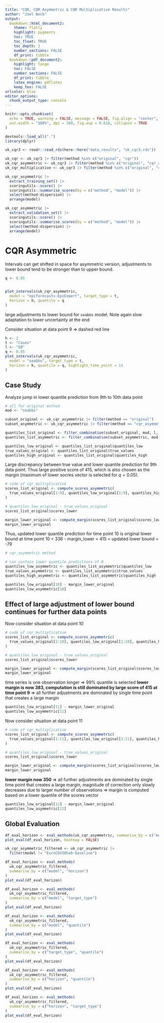```yaml
---
title: "CQR, CQR Asymmetric & CQR Multiplicative Results"
author: "Joel Beck"
output:
  bookdown::html_document2:
    theme: flatly
    highlight: pygments  
    toc: TRUE
    toc_float: TRUE
    toc_depth: 2
    number_sections: FALSE
    df_print: tibble
  bookdown::pdf_document2:
    highlight: tango
    toc: FALSE
    number_sections: FALSE
    df_print: tibble
    latex_engine: pdflatex
    keep_tex: FALSE
urlcolor: blue
editor_options: 
  chunk_output_type: console
---
```


```r
knitr::opts_chunk$set(
  echo = TRUE, warning = FALSE, message = FALSE, fig.align = "center",
  out.width = "100%", dpi = 300, fig.asp = 0.618, collapse = TRUE
)
```

```r
devtools::load_all(".")
library(dplyr)
```

```r
uk_cqr3 <- readr::read_rds(here::here("data_results", "uk_cqr3.rds"))

uk_cqr <- uk_cqr3 |> filter(method %in% c("original", "cqr"))
uk_cqr_asymmetric <- uk_cqr3 |> filter(method %in% c("original", "cqr_asymmetric"))
uk_cqr_multiplicative <- uk_cqr3 |> filter(method %in% c("original", "cqr_multiplicative"))
```

```r
uk_cqr_asymmetric |>
  extract_training_set() |>
  scoringutils::score() |>
  scoringutils::summarise_scores(by = c("method", "model")) |>
  select(method:dispersion) |>
  arrange(model)
```

```r
uk_cqr_asymmetric |>
  extract_validation_set() |>
  scoringutils::score() |>
  scoringutils::summarise_scores(by = c("method", "model")) |>
  select(method:dispersion) |>
  arrange(model)
```


# CQR Asymmetric

Intervals can get shifted in space for asymmetric version, adjustments to lower bound tend to be stronger than to upper bound.

```r
q <- 0.05


plot_intervals(uk_cqr_asymmetric,
  model = "epiforecasts-EpiExpert", target_type = t,
  horizon = h, quantile = q
)
```


large adjustments to lower bound for `seabbs` model.
Note again slow adaptation to lower uncertainty at the end

Consider situation at data point 9 => dashed red line

```r
h <- 2
t <- "Cases"
l <- "GB"
q <- 0.05
plot_intervals(uk_cqr_asymmetric,
  model = "seabbs", target_type = t,
  horizon = h, quantile = q, highlight_time_point = 11
)
```


## Case Study

Analyze jump in lower quantile prediction from 9th to 10th data point

```r
# all for original method
mod <- "seabbs"

subset_original <- uk_cqr_asymmetric |> filter(method == "original")
subset_asymmetric <- uk_cqr_asymmetric |> filter(method == "cqr_asymmetric")

quantiles_list_original <- filter_combination(subset_original, mod, l, t, h, q)
quantiles_list_asymmetric <- filter_combination(subset_asymmetric, mod, l, t, h, q)

quantiles_low_original <- quantiles_list_original$quantiles_low
true_values_original <- quantiles_list_original$true_values
quantiles_high_original <- quantiles_list_original$quantiles_high
```

Large discrepancy between true value and lower quantile prediction for 9th data point.
Thus large positive score of $415$, which is also chosen as the margin (maximum of lower socres vector is selected for $q = 0.05$).

```r
# code of cqr_multiplicative
scores_list_original <- compute_scores_asymmetric(
  true_values_original[1:9], quantiles_low_original[1:9], quantiles_high_original[1:9]
)

# quantiles_low_original - true_values_original
scores_list_original$scores_lower

margin_lower_original <- compute_margin(scores_list_original$scores_lower, 2 * q)
margin_lower_original
```

Thus, updated lower quantile prediction for time point 10 is original lower bound at time point 10 = 336 - margin_lower = 415 = updated lower bound = -79

```r
# cqr_asymmetric method

# can contain lower quantile predictions of 0
quantiles_low_asymmetric <- quantiles_list_asymmetric$quantiles_low
true_values_asymmetric <- quantiles_list_asymmetric$true_values
quantiles_high_asymmetric <- quantiles_list_asymmetric$quantiles_high

quantiles_low_original[10] - margin_lower_original
quantiles_low_asymmetric[10]
```


## Effect of large adjustment of lower bound continues for further data points

Now consider situation at data point 10

```r
# code of cqr_multiplicative
scores_list_original <- compute_scores_asymmetric(
  true_values_original[1:10], quantiles_low_original[1:10], quantiles_high_original[1:10]
)

# quantiles_low_original - true_values_original
scores_list_original$scores_lower

margin_lower_original <- compute_margin(scores_list_original$scores_lower, 2 * q)
margin_lower_original
```

time series is one observation longer => $99$% quantile is selected
**lower margin is now 383, computation is still dominated by large score of 415 at time point 9** => all further adjustments are dominated by single time point that creates a large margin

```r
quantiles_low_original[11] - margin_lower_original
quantiles_low_asymmetric[11]
```

Now consider situation at data point 11

```r
# code of cqr_multiplicative
scores_list_original <- compute_scores_asymmetric(
  true_values_original[1:11], quantiles_low_original[1:11], quantiles_high_original[1:11]
)

# quantiles_low_original - true_values_original
scores_list_original$scores_lower

margin_lower_original <- compute_margin(scores_list_original$scores_lower, 2 * q)
margin_lower_original
```

**lower margin now 350** => all further adjustments are dominated by single time point that creates a large margin, magnitude of correction only slowly decreases due to larger number of observations => margin is computed based on a lower quantile of the scores vector

```r
quantiles_low_original[12] - margin_lower_original
quantiles_low_asymmetric[12]
```



## Global Evaluation

```r
df_eval_horizon <- eval_methods(uk_cqr_asymmetric, summarise_by = c("model"))
plot_eval(df_eval_horizon, heatmap = FALSE)
```


```r
uk_cqr_asymmetric_filtered <- uk_cqr_asymmetric |>
  filter(model != "EuroCOVIDhub-baseline")

df_eval_horizon <- eval_methods(
  uk_cqr_asymmetric_filtered,
  summarise_by = c("model", "horizon")
)
plot_eval(df_eval_horizon)
```

```r
df_eval_horizon <- eval_methods(
  uk_cqr_asymmetric_filtered,
  summarise_by = c("model", "target_type")
)
plot_eval(df_eval_horizon)
```

```r
df_eval_horizon <- eval_methods(
  uk_cqr_asymmetric_filtered,
  summarise_by = c("model", "quantile")
)
plot_eval(df_eval_horizon)
```

```r
df_eval_horizon <- eval_methods(
  uk_cqr_asymmetric_filtered,
  summarise_by = c("target_type", "quantile")
)
plot_eval(df_eval_horizon)
```

```r
df_eval_horizon <- eval_methods(
  uk_cqr_asymmetric_filtered,
  summarise_by = c("horizon", "quantile")
)
plot_eval(df_eval_horizon)
```

```r
df_eval_horizon <- eval_methods(
  uk_cqr_asymmetric_filtered,
  summarise_by = c("horizon", "target_type")
)
plot_eval(df_eval_horizon)
```
